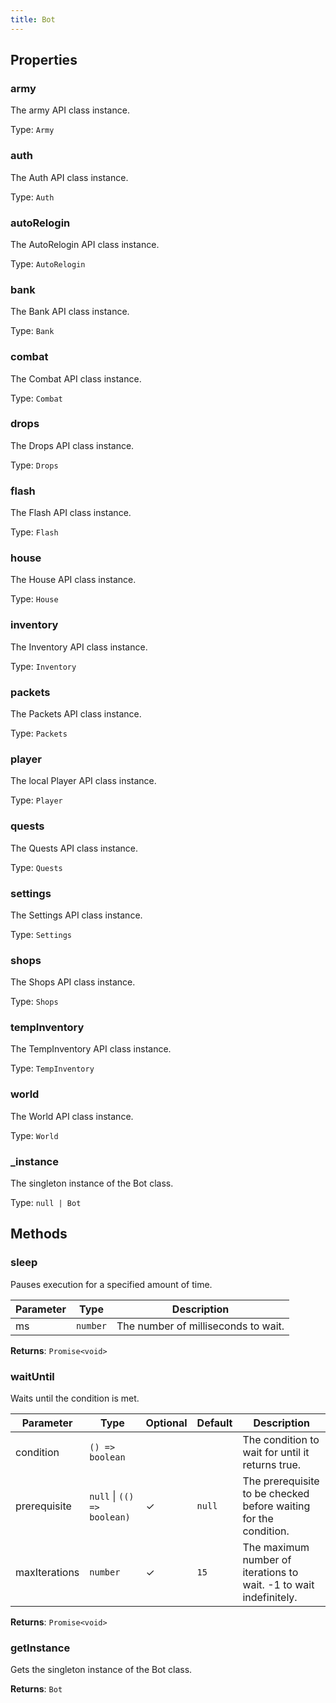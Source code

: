 ```yaml
---
title: Bot
---
```



## Properties
### army


The army API class instance.


Type: `Army`


### auth


The Auth API class instance.


Type: `Auth`


### autoRelogin


The AutoRelogin API class instance.


Type: `AutoRelogin`


### bank


The Bank API class instance.


Type: `Bank`


### combat


The Combat API class instance.


Type: `Combat`


### drops


The Drops API class instance.


Type: `Drops`


### flash


The Flash API class instance.


Type: `Flash`


### house


The House API class instance.


Type: `House`


### inventory


The Inventory API class instance.


Type: `Inventory`


### packets


The Packets API class instance.


Type: `Packets`


### player


The local Player API class instance.


Type: `Player`


### quests


The Quests API class instance.


Type: `Quests`


### settings


The Settings API class instance.


Type: `Settings`


### shops


The Shops API class instance.


Type: `Shops`


### tempInventory


The TempInventory API class instance.


Type: `TempInventory`


### world


The World API class instance.


Type: `World`


### _instance


The singleton instance of the Bot class.


Type: `null | Bot`


## Methods

### sleep

Pauses execution for a specified amount of time.

| Parameter | Type | Description |
|-----------|------|-------------|
| ms | `number` | The number of milliseconds to wait. |
**Returns**: `Promise<void>`

### waitUntil

Waits until the condition is met.

| Parameter | Type | Optional | Default | Description |
|-----------|------|----------|---------|-------------|
| condition | `() => boolean` |  |  | The condition to wait for until it returns true. |
| prerequisite | `null` \| `(() => boolean)` | ✓ | `null` | The prerequisite to be checked before waiting for the condition. |
| maxIterations | `number` | ✓ | `15` | The maximum number of iterations to wait. -1 to wait indefinitely. |
**Returns**: `Promise<void>`

### getInstance <Badge text="static" />

Gets the singleton instance of the Bot class.

**Returns**: `Bot`
